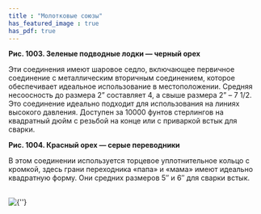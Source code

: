 ```yaml
---
title : "Молотковые союзы"
has_featured_image : true
has_pdf: true
---
```


**Рис. 1003. Зеленые подводные лодки — черный орех**

Эти соединения имеют шаровое седло, включающее первичное соединение с металлическим вторичным соединением, которое обеспечивает идеальное использование в местоположении. Средняя несоосность до размера 2” составляет 4, а свыше размера 2” – 7 1/2. Это соединение идеально подходит для использования на линиях высокого давления. Доступен за 10000 фунтов стерлингов на квадратный дюйм с резьбой на конце или с приваркой встык для сварки.

**Рис. 1004. Красный орех — серые переводники**

В этом соединении используется торцевое уплотнительное кольцо с кромкой, здесь грани переходника «папа» и «мама» имеют идеально квадратную форму. Они средних размеров 5″ и 6″ для сварки встык.

<br />
<Image src={image} alt={''} />